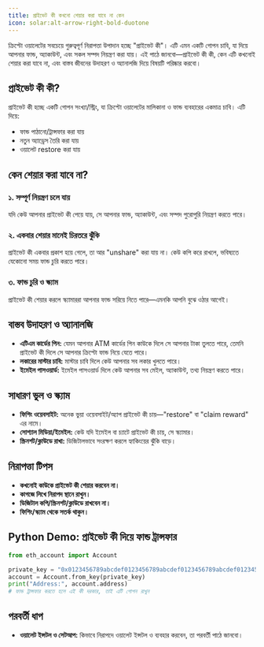 ```yaml
---
title: প্রাইভেট কী কখনো শেয়ার করা যাবে না কেন
icon: solar:alt-arrow-right-bold-duotone
---
```


ক্রিপ্টো ওয়ালেটের সবচেয়ে গুরুত্বপূর্ণ নিরাপত্তা উপাদান হচ্ছে "প্রাইভেট কী"। এটি এমন একটি গোপন চাবি, যা দিয়ে আপনার ফান্ড, অ্যাকাউন্ট, এবং সকল সম্পদ নিয়ন্ত্রণ করা যায়। এই পাঠে জানবো—প্রাইভেট কী কী, কেন এটি কখনোই শেয়ার করা যাবে না, এবং বাস্তব জীবনের উদাহরণ ও অ্যানালজি দিয়ে বিষয়টি পরিষ্কার করবো।

## প্রাইভেট কী কী?
প্রাইভেট কী হচ্ছে একটি গোপন সংখ্যা/স্ট্রিং, যা ক্রিপ্টো ওয়ালেটের মালিকানা ও ফান্ড ব্যবহারের একমাত্র চাবি। এটি দিয়ে:
- ফান্ড পাঠানো/ট্রান্সফার করা যায়
- নতুন অ্যাড্রেস তৈরি করা যায়
- ওয়ালেট restore করা যায়

## কেন শেয়ার করা যাবে না?
### ১. সম্পূর্ণ নিয়ন্ত্রণ চলে যায়
যদি কেউ আপনার প্রাইভেট কী পেয়ে যায়, সে আপনার ফান্ড, অ্যাকাউন্ট, এবং সম্পদ পুরোপুরি নিয়ন্ত্রণ করতে পারে।

### ২. একবার শেয়ার মানেই চিরতরে ঝুঁকি
প্রাইভেট কী একবার প্রকাশ হয়ে গেলে, তা আর "unshare" করা যায় না। কেউ কপি করে রাখলে, ভবিষ্যতে যেকোনো সময় ফান্ড চুরি করতে পারে।

### ৩. ফান্ড চুরি ও স্ক্যাম
প্রাইভেট কী শেয়ার করলে স্ক্যামাররা আপনার ফান্ড সরিয়ে নিতে পারে—এমনকি আপনি বুঝে ওঠার আগেই।

## বাস্তব উদাহরণ ও অ্যানালজি
- **এটিএম কার্ডের পিন:** যেমন আপনার ATM কার্ডের পিন কাউকে দিলে সে আপনার টাকা তুলতে পারে, তেমনি প্রাইভেট কী দিলে সে আপনার ক্রিপ্টো ফান্ড নিয়ে যেতে পারে।
- **লকারের মাস্টার চাবি:** মাস্টার চাবি দিলে কেউ আপনার সব লকার খুলতে পারে।
- **ইমেইল পাসওয়ার্ড:** ইমেইল পাসওয়ার্ড দিলে কেউ আপনার সব মেইল, অ্যাকাউন্ট, তথ্য নিয়ন্ত্রণ করতে পারে।

## সাধারণ ভুল ও স্ক্যাম
- **ফিশিং ওয়েবসাইট:** অনেক ভুয়া ওয়েবসাইট/অ্যাপ প্রাইভেট কী চায়—"restore" বা "claim reward" এর নামে।
- **সোশ্যাল মিডিয়া/ইমেইল:** কেউ যদি ইমেইল বা চ্যাটে প্রাইভেট কী চায়, সে স্ক্যামার।
- **স্ক্রিনশট/ক্লাউডে রাখা:** ডিজিটালভাবে সংরক্ষণ করলে হ্যাকিংয়ের ঝুঁকি বাড়ে।

## নিরাপত্তা টিপস
- **কখনোই কাউকে প্রাইভেট কী শেয়ার করবেন না।**
- **কাগজে লিখে নিরাপদ স্থানে রাখুন।**
- **ডিজিটাল কপি/স্ক্রিনশট/ক্লাউডে রাখবেন না।**
- **ফিশিং/স্ক্যাম থেকে সতর্ক থাকুন।**

## Python Demo: প্রাইভেট কী দিয়ে ফান্ড ট্রান্সফার
```python
from eth_account import Account

private_key = "0x0123456789abcdef0123456789abcdef0123456789abcdef0123456789abcdef"
account = Account.from_key(private_key)
print("Address:", account.address)
# ফান্ড ট্রান্সফার করতে হলে এই কী দরকার, তাই এটি গোপন রাখুন
```

## পরবর্তী ধাপ
- **ওয়ালেট ইন্সটল ও সেটআপ:** কিভাবে নিরাপদে ওয়ালেট ইন্সটল ও ব্যবহার করবেন, তা পরবর্তী পাঠে জানবো।
